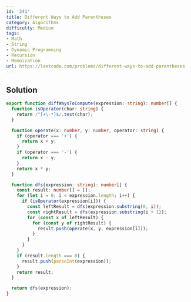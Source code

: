 ```yaml
---
id: '241'
title: Different Ways to Add Parentheses
category: Algorithms
difficulty: Medium
tags:
- Math
- String
- Dynamic Programming
- Recursion
- Memoization
url: https://leetcode.com/problems/different-ways-to-add-parentheses
---
```


## Solution

```typescript filename="solution.ts" copy
export function diffWaysToCompute(expression: string): number[] {
  function isOperator(char: string) {
    return /^[+\-*]$/.test(char);
  }

  function operate(x: number, y: number, operator: string) {
    if (operator === '+') {
      return x + y;
    }
    if (operator === '-') {
      return x - y;
    }
    return x * y;
  }

  function dfs(expression: string): number[] {
    const result: number[] = [];
    for (let i = 0; i < expression.length; i++) {
      if (isOperator(expression[i])) {
        const leftResult = dfs(expression.substring(0, i));
        const rightResult = dfs(expression.substring(i + 1));
        for (const x of leftResult) {
          for (const y of rightResult) {
            result.push(operate(x, y, expression[i]));
          }
        }
      }
    }
    if (result.length === 0) {
      result.push(parseInt(expression));
    }
    return result;
  }

  return dfs(expression);
}
```

